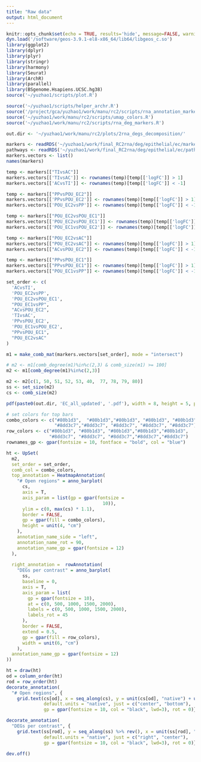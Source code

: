```yaml
---
title: "Raw data"
output: html_document
---
```


```r
knitr::opts_chunk$set(echo = TRUE, results='hide', message=FALSE, warning=FALSE, fig.height = 7, fig.width = 7)
dyn.load('/software/geos-3.9.1-el8-x86_64/lib64/libgeos_c.so')
library(ggplot2)
library(dplyr)
library(plyr)
library(stringr)
library(harmony)
library(Seurat)
library(ArchR)
library(parallel)
library(BSgenome.Hsapiens.UCSC.hg38)
source('~/yuzhao1/scripts/plot.R')
```

```r
source('~/yuzhao1/scripts/helper_archr.R')
source('/project/gca/yuzhao1/work/manu/rc2/scripts/rna_annotation_markers.R')
source('~/yuzhao1/work/manu/rc2/scripts/umap_colors.R')
source('~/yuzhao1/work/manu/rc2/scripts/rna_deg_markers.R')
```

```r
out.dir <- '~/yuzhao1/work/manu/rc2/plots/2rna_degs_decomposition/'
```


```r
markers <- readRDS('~/yuzhao1/work/final_RC2rna/deg/epithelial/ec/markers_filtered_logFC1_p0.05.rds')
pathways <- readRDS('~/yuzhao1/work/final_RC2rna/deg/epithelial/ec/pathways.rds')
markers.vectors <- list()
names(markers)
```


```r
temp <- markers[["TIvsAC"]]
markers.vectors[['TIvsAC']] <- rownames(temp)[temp[['logFC']] > 1]
markers.vectors[['ACvsTI']] <- rownames(temp)[temp[['logFC']] < -1]

temp <- markers[["PPvsPOU_EC2"]]
markers.vectors[['PPvsPOU_EC2']] <- rownames(temp)[temp[['logFC']] > 1]
markers.vectors[['POU_EC2vsPP']] <- rownames(temp)[temp[['logFC']] < -1]

temp <- markers[["POU_EC2vsPOU_EC1"]]
markers.vectors[['POU_EC2vsPOU_EC1']] <- rownames(temp)[temp[['logFC']] > 1]
markers.vectors[['POU_EC1vsPOU_EC2']] <- rownames(temp)[temp[['logFC']] < -1]

temp <- markers[["POU_EC2vsAC"]]
markers.vectors[["POU_EC2vsAC"]] <- rownames(temp)[temp[['logFC']] > 1]
markers.vectors[["ACvsPOU_EC2"]] <- rownames(temp)[temp[['logFC']] < -1]

temp <- markers[["PPvsPOU_EC1"]]
markers.vectors[["PPvsPOU_EC1"]] <- rownames(temp)[temp[['logFC']] > 1]
markers.vectors[["POU_EC1vsPP"]] <- rownames(temp)[temp[['logFC']] < -1]

```


```r
set_order <- c(
  'ACvsTI',
  'POU_EC2vsPP',
  'POU_EC2vsPOU_EC1',
  "POU_EC1vsPP",
  "ACvsPOU_EC2",
  'TIvsAC',
  'PPvsPOU_EC2',
  'POU_EC1vsPOU_EC2',
  "PPvsPOU_EC1",
  "POU_EC2vsAC"
)
```

```r
m1 = make_comb_mat(markers.vectors[set_order], mode = "intersect")

# m2 <- m1[comb_degree(m1)%in%c(2,3) & comb_size(m1) >= 100]
m2 <- m1[comb_degree(m1)%in%c(2,3)]

m2 <- m2[c(1, 50, 51, 52, 53, 40,  77, 78, 79, 80)]
ss <- set_size(m2)
cs <- comb_size(m2)
```


```r
pdf(paste0(out.dir, 'EC_all_updated', '.pdf'), width = 8, height = 5, pointsize = 1)

# set colors for top bars
combo_colors <- c("#80b1d3",  "#80b1d3","#80b1d3", "#80b1d3", "#80b1d3", 
                  "#8dd3c7","#8dd3c7", "#8dd3c7", "#8dd3c7", "#8dd3c7")
row_colors <- c("#80b1d3", "#80b1d3", "#80b1d3","#80b1d3","#80b1d3",
                "#8dd3c7", "#8dd3c7", "#8dd3c7","#8dd3c7","#8dd3c7")
rownames_gp <- gpar(fontsize = 10, fontface = "bold", col = "blue")

ht <- UpSet(
  m2,
  set_order = set_order,
  comb_col = combo_colors,
  top_annotation = HeatmapAnnotation(
    "# Open regions" = anno_barplot(
      cs,
      axis = T,
      axis_param = list(gp = gpar(fontsize =
                                    10)),
      ylim = c(0, max(cs) * 1.1),
      border = FALSE,
      gp = gpar(fill = combo_colors),
      height = unit(4, "cm")
    ),
    annotation_name_side = "left",
    annotation_name_rot = 90,
    annotation_name_gp = gpar(fontsize = 12)
  ),
  
  right_annotation =  rowAnnotation(
    "DEGs per contrast" = anno_barplot(
      ss,
      baseline = 0,
      axis = T,
      axis_param = list(
        gp = gpar(fontsize = 10),
        at = c(0, 500, 1000, 1500, 2000),
        labels = c(0, 500, 1000, 1500, 2000),
        labels_rot = 45
      ),
      border = FALSE,
      extend = 0.5,
      gp = gpar(fill = row_colors),
      width = unit(6, "cm")
    ),
  annotation_name_gp = gpar(fontsize = 12)
))

ht = draw(ht)
od = column_order(ht)
rod = row_order(ht)
decorate_annotation(
  "# Open regions", {
    grid.text(cs[od], x = seq_along(cs), y = unit(cs[od], "native") + unit(2, "pt"),
              default.units = "native", just = c("center", "bottom"),
              gp = gpar(fontsize = 10, col = "black", lwd=3), rot = 0)})

decorate_annotation(
  "DEGs per contrast", {
    grid.text(ss[rod], y = seq_along(ss) %>% rev(), x = unit(ss[rod], "native") + unit(1, "cm"),
              default.units = "native", just = c("right", "center"),
              gp = gpar(fontsize = 10, col = "black", lwd=3), rot = 0)})

dev.off()
```







